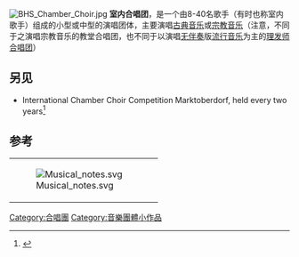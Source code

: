 {{multiple issues|
{{expand|time=2015-11-26T05:07:09+00:00}}
{{expert|time=2015-11-26T05:07:09+00:00}}
{{refimprove|time=2015-11-26T05:07:09+00:00}}
}}
[[File:BHS_Chamber_Choir.jpg|thumb]]
'''室内合唱团'''，是一个由8-40名歌手（有时也称室内歌手）组成的小型或中型的演唱团体，主要演唱[[古典音乐|古典音乐]]或[[宗教音乐|宗教音乐]]（注意，不同于之演唱宗教音乐的教堂合唱团，也不同于以演唱[[无伴奏合唱|无伴奏]]版[[流行音乐|流行音乐]]为主的[[理髮師合唱|理发师合唱团]]）

== 另见 ==
* International Chamber Choir Competition Marktoberdorf, held every two years<ref name="chorverbaende">{{Cite web|url = http://www.chorverbaende.de/en/modfestivals/international-chamber-choir-competition-marktoberdorf.html|title = International Chamber Choir Competition Marktoberdorf|website = [http://www.chorverbaende.de/ Bundesvereinigung Deutscher Chorverbände e.V.]|location = Germany|accessdate = 5 September 2015|archive-date = 2021-02-10|archive-url = https://web.archive.org/web/20210210210918/http://www.chorverbaende.de/en/modfestivals/international-chamber-choir-competition-marktoberdorf.html}}</ref>

== 参考 ==
{{Reflist}}
{| class="metadata plainlinks stub" style="background:transparent"
| id="39" |[[File:Musical_notes.svg|alt=Stub icon]]
| id="42" |<br>
<div class="plainlinks hlist navbar mini" id="47" style="position: absolute; right: 15px; display: none;">
* [[Template:Band-stub|<span title="View this template">v</span>]]
* <span title="Discuss this template">t</span>
* [//en.wikipedia.org/w/index.php?title=Template:Band-stub&action=edit <span title="Edit this template">e</span>]
</div>
|}

[[Category:合唱團|Category:合唱團]]
[[Category:音樂團體小作品|Category:音樂團體小作品]]